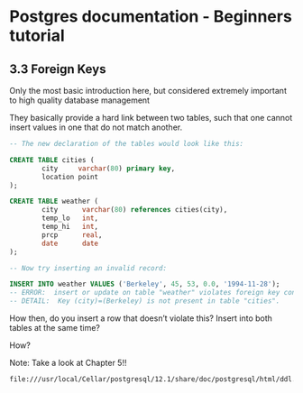Postgres documentation - Beginners tutorial
===========================================

3.3 Foreign Keys
----------------

Only the most basic introduction here, but considered extremely important to high quality database management

They basically provide a hard link between two tables, such that one cannot insert values in one that do not match another.

```sql

-- The new declaration of the tables would look like this:

CREATE TABLE cities (
        city     varchar(80) primary key,
        location point
);

CREATE TABLE weather (
        city      varchar(80) references cities(city),
        temp_lo   int,
        temp_hi   int,
        prcp      real,
        date      date
);

-- Now try inserting an invalid record:

INSERT INTO weather VALUES ('Berkeley', 45, 53, 0.0, '1994-11-28');
-- ERROR:  insert or update on table "weather" violates foreign key constraint "weather_city_fkey"
-- DETAIL:  Key (city)=(Berkeley) is not present in table "cities".

```

How then, do you insert a row that doesn't violate this? Insert into both tables at the same time?

How?

Note: Take a look at Chapter 5!!

    file:///usr/local/Cellar/postgresql/12.1/share/doc/postgresql/html/ddl.html

